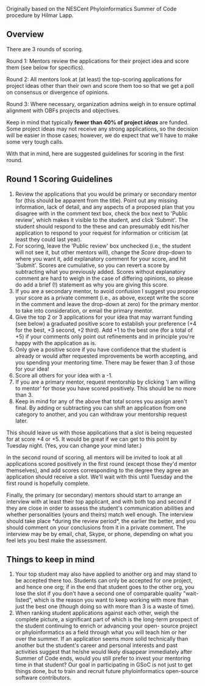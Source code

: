 Originally based on the NESCent Phyloinformatics Summer of Code procedure by Hilmar Lapp.

== Overview ==

There are 3 rounds of scoring.

;Round 1: Mentors review the applications for their project idea and score them (see below for specifics).

;Round 2: All mentors look at (at least) the top-scoring applications for project ideas other than their own and score them too so that we get a poll on consensus or divergence of opinions.

;Round 3: Where necessary, organization admins weigh in to ensure optimal alignment with OBFs projects and objectives.

Keep in mind that typically '''fewer than 40% of project ''ideas''''' are funded.  Some project ideas may not receive
any strong applications, so the decision will be easier in
those cases; however, we do expect that we'll have to make some very
tough calls.

With that in mind, here are suggested guidelines for scoring in the
first round.

== Round 1 Scoring Guidelines ==

# Review the applications that you would be primary or secondary mentor for (this should be apparent from the title). Point out any missing information, lack of detail, and any aspects of a proposed plan that you disagree with in the comment text box, check the box next to 'Public review', which makes it visible to the student, and click 'Submit'. The student should respond to the these and can presumably edit his/her application to respond to your request for information or criticism (at least they could last year).
# For scoring, leave the 'Public review' box unchecked (i.e., the student will not see it, but other mentors will), change the ''Score'' drop-down to where you want it, add explanatory comment for your score, and hit 'Submit'. Scores are cumulative, so you can revert a score by subtracting what you previously added. Scores without explanatory comment are hard to weigh in the case of differing opinions, so please do add a brief (!) statement as why you are giving this score.
# If you are a secondary mentor, to avoid confusion I suggest you propose your score as a private comment (i.e., as above, except write the score in the comment and leave the drop-down at zero) for the primary mentor to take into consideration, or email the primary mentor.
# Give the top 2 or 3 applications for your idea that may warrant funding (see below) a graduated positive score to establish your preference (+4 for the best, +3 second, +2 third). Add +1 to the best one (for a total of +5) if your comments only point out refinements and in principle you're happy with the application as is.
# Only give a positive score if you have confidence that the student is already or would after requested improvements be worth accepting, and you spending your mentoring time. There may be fewer than 3 of those for your idea!
# Score all others for your idea with a -1.
# If you are a primary mentor, request mentorship by clicking 'I am willing to mentor' for those you have scored positively. This should be no more than 3.
# Keep in mind for any of the above that total scores you assign aren't final. By adding or subtracting you can shift an application from one category to another, and you can withdraw your mentorship request later.

This should leave us with those applications that a slot is being
requested for at score +4 or +5. It would be great if we can get to
this point by Tuesday night. (Yes, you can change your mind later.)

In the second round of scoring, all mentors will be invited to look at
all applications scored positively in the first round (except those
they'd mentor themselves), and add scores corresponding to the degree
they agree an application should receive a slot. We'll wait with this
until Tuesday and the first round is hopefully complete.

Finally, the primary (or secondary) mentors should start to arrange an
interview with at least their top applicant, and with both top and
second if they are close in order to assess the student's
communication abilities and whether personalities (yours and theirs)
match well enough. The interview should take place *during the review
period*, the earlier the better, and you should comment on your
conclusions from it in a private comment. The interview may be by
email, chat, Skype, or phone, depending on what you feel lets you best
make the assessment.

== Things to keep in mind ==

# Your top student may also have applied to another org and may stand to be accepted there too. Students can only be accepted for one project, and hence one org; if in the end that student goes to the other org, you lose the slot if you don't have a second one of comparable quality "wait-listed", which is the reason you want to keep working with more than just the best one (though doing so with more than 3 is a waste of time).
# When ranking student applications against each other, weigh the complete picture, a significant part of which is the long-term prospect of the student continuing to enrich or advancing your open- source project or phyloinformatics as a field through what you will teach him or her over the summer. If an application seems more solid technically than another but the student's career and personal interests and past activities suggest that he/she would likely disappear immediately after Summer of Code ends, would you still prefer to invest your mentoring time in that student? Our goal in participating in GSoC is not just to get things done, but to train and recruit future phyloinformatics open-source software contributors.